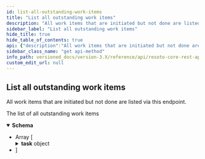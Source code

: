 ```yaml
---
id: list-all-outstanding-work-items
title: "List all outstanding work items"
description: "All work items that are initiated but not done are listed via this endpoint."
sidebar_label: "List all outstanding work items"
hide_title: true
hide_table_of_contents: true
api: {"description":"All work items that are initiated but not done are listed via this endpoint.\n","tags":["work_queue"],"responses":{"200":{"description":"The list of all outstanding work items","content":{"application/json":{"schema":{"type":"array","items":{"type":"object","properties":{"task":{"type":"object","properties":{"task_id":{"type":"string"},"task_name":{"type":"string"},"data":{"type":"object","additionalProperties":true},"attrs":{"type":"object","additionalProperties":true}}},"worker":{"type":"string"},"retry_counter":{"type":"integer"},"deadline":{"type":"string"}}}}}}}},"method":"get","path":"/work/list","servers":[{"url":"https://{host}:{port}","variables":{"host":{"default":"localhost"},"port":{"default":"8900"}}}],"info":{"title":"Resoto Core REST API","version":"V1"},"postman":{"name":"List all outstanding work items","description":{"content":"All work items that are initiated but not done are listed via this endpoint.\n","type":"text/plain"},"url":{"path":["work","list"],"host":["{{baseUrl}}"],"query":[],"variable":[]},"header":[{"key":"Accept","value":"application/json"}],"method":"GET"}}
sidebar_class_name: "get api-method"
info_path: versioned_docs/version-3.X/reference/api/resoto-core-rest-api
custom_edit_url: null
---
```



## List all outstanding work items

All work items that are initiated but not done are listed via this endpoint.

<div><ApiTabs><TabItem label={"200"} value={"200"}><div>

The list of all outstanding work items

</div><div><MimeTabs schemaType={"response"}><TabItem label={"application/json"} value={"application/json"}><SchemaTabs><TabItem label={"Schema"} value={"Schema"}><details style={{}} data-collapsed={false} open={true}><summary style={{"textAlign":"left"}}><strong>Schema</strong></summary><div style={{"textAlign":"left","marginLeft":"1rem"}}></div><ul style={{"marginLeft":"1rem"}}><li><div style={{"fontSize":"var(--ifm-code-font-size)","opacity":"0.6","marginLeft":"-.5rem","paddingBottom":".5rem"}}>Array [</div></li><SchemaItem collapsible={true} className={"schemaItem"}><details style={{}}><summary style={{}}><strong>task</strong><span style={{"opacity":"0.6"}}> object</span></summary><div style={{"marginLeft":"1rem"}}><SchemaItem collapsible={false} name={"task_id"} required={false} schemaName={"string"} qualifierMessage={undefined} schema={{"type":"string"}}></SchemaItem><SchemaItem collapsible={false} name={"task_name"} required={false} schemaName={"string"} qualifierMessage={undefined} schema={{"type":"string"}}></SchemaItem><SchemaItem collapsible={true} className={"schemaItem"}><details style={{}}><summary style={{}}><strong>data</strong><span style={{"opacity":"0.6"}}> object</span></summary><div style={{"marginLeft":"1rem"}}></div></details></SchemaItem><SchemaItem collapsible={true} className={"schemaItem"}><details style={{}}><summary style={{}}><strong>attrs</strong><span style={{"opacity":"0.6"}}> object</span></summary><div style={{"marginLeft":"1rem"}}></div></details></SchemaItem></div></details></SchemaItem><SchemaItem collapsible={false} name={"worker"} required={false} schemaName={"string"} qualifierMessage={undefined} schema={{"type":"string"}}></SchemaItem><SchemaItem collapsible={false} name={"retry_counter"} required={false} schemaName={"integer"} qualifierMessage={undefined} schema={{"type":"integer"}}></SchemaItem><SchemaItem collapsible={false} name={"deadline"} required={false} schemaName={"string"} qualifierMessage={undefined} schema={{"type":"string"}}></SchemaItem><li><div style={{"fontSize":"var(--ifm-code-font-size)","opacity":"0.6","marginLeft":"-.5rem"}}>]</div></li></ul></details></TabItem><TabItem label={"Example (from schema)"} value={"Example (from schema)"}><ResponseSamples responseExample={"[\n  {\n    \"task\": {\n      \"task_id\": \"string\",\n      \"task_name\": \"string\",\n      \"data\": {},\n      \"attrs\": {}\n    },\n    \"worker\": \"string\",\n    \"retry_counter\": 0,\n    \"deadline\": \"string\"\n  }\n]"} language={"json"}></ResponseSamples></TabItem></SchemaTabs></TabItem></MimeTabs></div></TabItem></ApiTabs></div>

